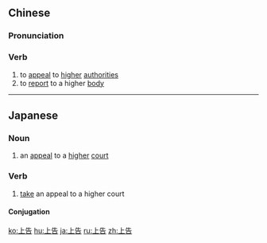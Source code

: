 ==Chinese==
{{zh-forms}}

===Pronunciation===
{{zh-pron
|m=shànggào
|c=soeng6 gou3
|mn=qz,xm:siōng-kò/zz:siāng-kò
|cat=v
}}

===Verb===
{{zh-verb}}

# to [[appeal]] to [[higher]] [[authorities]]
# to [[report]] to a higher [[body]]

----

==Japanese==
{{ja-kanjitab|じょう|こく|yomi=on}}

===Noun===
{{ja-noun|じょうこく}}

# an [[appeal]] to a [[higher]] [[court]]

===Verb===
{{ja-verb-suru|じょうこく}}

# [[take]] an appeal to a higher court

====Conjugation====
{{ja-suru|じょうこく}}

[[ko:上告]]
[[hu:上告]]
[[ja:上告]]
[[ru:上告]]
[[zh:上告]]